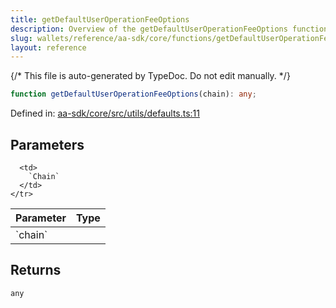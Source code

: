```yaml
---
title: getDefaultUserOperationFeeOptions
description: Overview of the getDefaultUserOperationFeeOptions function
slug: wallets/reference/aa-sdk/core/functions/getDefaultUserOperationFeeOptions
layout: reference
---
```


{/* This file is auto-generated by TypeDoc. Do not edit manually. */}

```ts
function getDefaultUserOperationFeeOptions(chain): any;
```

Defined in: [aa-sdk/core/src/utils/defaults.ts:11](https://github.com/alchemyplatform/aa-sdk/blob/17aad1f572375d42a06c7e3238078a88a435d459/aa-sdk/core/src/utils/defaults.ts#L11)

## Parameters

<table>
  <thead>
    <tr>
      <th align="left">Parameter</th>
      <th align="left">Type</th>
    </tr>
  </thead>

  <tbody>
    <tr>
      <td>
        `chain`
      </td>

      <td>
        `Chain`
      </td>
    </tr>

  </tbody>
</table>

## Returns

`any`
